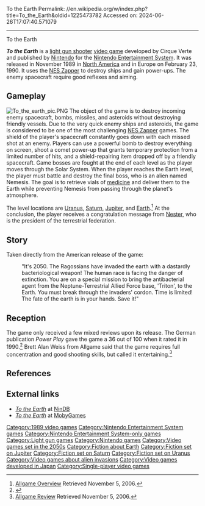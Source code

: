 To the Earth
Permalink: //en.wikipedia.org/w/index.php?title=To_the_Earth&oldid=1225473782
Accessed on: 2024-06-26T17:07:40.571079



------
To the Earth
{{Short description | 1989 video game}}
{{Infobox video game
| title = To the Earth
| image = Totheaf.jpg
| caption = North American cover art
| developer = Cirque Verte
| publisher = [[Nintendo]]
| released = {{vgrelease|EU|February 23, 1990<ref>[http://www.gamefaqs.com/console/nes/data/587710.html Gamefaqs Overview] Retrieved November 5, 2006</ref>}} {{vgrelease|NA|April 1990<ref>http://www.nutwoodrocks.com/rwn/np14l.jpg {{Bare URL image|date=March 2022}}</ref>}} 
| genre = [[Shooter game|Shoot 'em up]]
| modes = [[Single-player video game|Single-player]]
| platforms = [[Nintendo Entertainment System]]
}}

'''''To the Earth''''' is a [[light gun shooter]] [[video game]] developed by Cirque Verte and published by [[Nintendo]] for the [[Nintendo Entertainment System]]. It was released in November 1989 in [[North America]] and in Europe on February 23, 1990. It uses the [[NES Zapper]] to destroy ships and gain power-ups. The enemy spacecraft require good reflexes and aiming.

==Gameplay==
[[File:To the earth pic.PNG|thumb|left]]
The object of the game is to destroy incoming enemy spacecraft, bombs, missiles, and asteroids without destroying friendly vessels. Due to the very quick enemy ships and asteroids, the game is considered to be one of the most challenging [[NES Zapper]] games. The shield of the player's spacecraft constantly goes down with each missed shot at an enemy. Players can use a powerful bomb to destroy everything on screen, shoot a comet power-up that grants temporary protection from a limited number of hits, and a shield-repairing item dropped off by a friendly spacecraft. Game bosses are fought at the end of each level as the player moves through the Solar System. When the player reaches the Earth level, the player must battle and destroy the final boss, who is an alien named Nemesis. The goal is to retrieve vials of [[medicine]] and deliver them to the Earth while preventing Nemesis from passing through the planet's atmosphere.

The level locations are [[Uranus]], [[Saturn]], [[Jupiter]], and [[Earth]].<ref name= "overview">[https://archive.today/20121130143530/http://www.allgame.com/cg/agg.dll?p=agg&sql=1:14354~T0 Allgame Overview] Retrieved November 5, 2006.</ref> At the conclusion, the player receives a congratulation message from [[Nintendo Power#Nester|Nester]], who is the president of the terrestrial federation.

==Story==
Taken directly from the American release of the game:
:"It's 2050. The Ragossians have invaded the earth with a dastardly bacteriological weapon! The human race is facing the danger of extinction. You are on a special mission to bring the antibacterial agent from the Neptune-Terrestrial Allied Force base, 'Triton', to the Earth. You must break through the invaders' cordon. Time is limited! The fate of the earth is in your hands. Save it!"

==Reception==
The game only received a few mixed reviews upon its release. The German publication ''Power Play'' gave the game a 36 out of 100 when it rated it in 1990.<ref>{{cite web | title=To the Earth for NES | publisher=[[MobyGames]] | url=http://www.mobygames.com/game/nes/to-the-earth/mobyrank | accessdate=2006-10-31}}</ref> Brett Alan Weiss from Allgame said that the game requires full concentration and good shooting skills, but called it entertaining.<ref>[https://archive.today/20120630221859/http://www.allgame.com/cg/agg.dll?p=agg&sql=1:14354~T1 Allgame Review] Retrieved November 5, 2006.</ref>

==References==
{{reflist}}

==External links==
* [https://web.archive.org/web/20100626040056/http://www.nindb.net/game/to-the-earth.html ''To the Earth''] at [http://www.nindb.net NinDB]
* [https://www.mobygames.com/game/8545/to-the-earth/ ''To the Earth''] at [http://www.mobygames.com MobyGames]

{{NES Zapper}}

[[Category:1989 video games]]
[[Category:Nintendo Entertainment System games]]
[[Category:Nintendo Entertainment System-only games]]
[[Category:Light gun games]]
[[Category:Nintendo games]]
[[Category:Video games set in the 2050s]]
[[Category:Fiction about Earth]]
[[Category:Fiction set on Jupiter]]
[[Category:Fiction set on Saturn]]
[[Category:Fiction set on Uranus]]
[[Category:Video games about alien invasions]]
[[Category:Video games developed in Japan]]
[[Category:Single-player video games]]